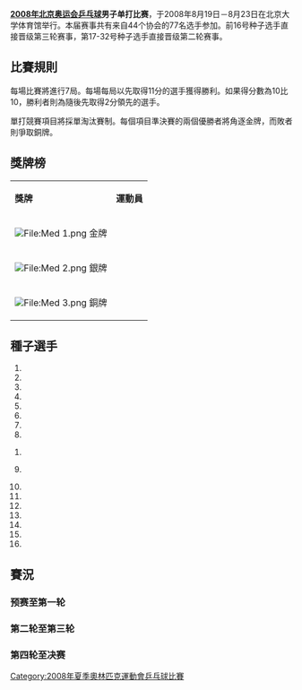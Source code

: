 {{noteTA|G1=Table Tennis}}
{{2008年夏季奥林匹克运动会乒乓球比赛}}
{{Infobox Olympic event
|event = 男子单打乒乓球赛
|games = 2008年夏季
|caption =
|venue = [[北京大学体育馆|北京大学体育馆]]
|date = 8月19日至8月23日
|competitors = 77
|nations = 44
|gold = [[马琳|马琳]]
|goldNOC = CHN
|silver = [[王皓|王皓]]
|silverNOC = CHN
|bronze = [[王励勤|王励勤]]
|bronzeNOC = CHN
|image = [[Image:Table_tennis_pictogram.svg|100px]]
|prev = [[2004年夏季奧林匹克運動會乒乓球比賽－男子單打|2004年]]
|next = [[2012年夏季奧林匹克運動會乒乓球比賽－男子單打|2012年]]
}}

'''[[2008年夏季奥林匹克运动会乒乓球比赛|2008年北京奥运会乒乓球]]男子单打比赛'''，于2008年8月19日－8月23日在北京大学体育馆举行。本届赛事共有来自44个协会的77名选手参加。前16号种子选手直接晋级第三轮赛事，第17-32号种子选手直接晋级第二轮赛事。

== 比賽規則 ==
每場比賽將進行7局。每場每局以先取得11分的選手獲得勝利。如果得分數為10比10，勝利者則為隨後先取得2分領先的選手。

單打競賽項目將採單淘汰賽制。每個項目準決賽的兩個優勝者將角逐金牌，而敗者則爭取銅牌。

== 獎牌榜 ==
{| class="wikitable"
|- bgcolor="#efefef"
| '''獎牌'''
| '''運動員'''
|-
| bgcolor="gold" | [[File:Med_1.png|File:Med 1.png]] 金牌
| {{flagIOCathlete|[[馬琳|馬琳]]|CHN|2008年夏季}}
|-
| bgcolor="silver" | [[File:Med_2.png|File:Med 2.png]] 銀牌
| {{flagIOCathlete|[[王皓|王皓]]|CHN|2008年夏季}}
|-
| bgcolor="cc9966" | [[File:Med_3.png|File:Med 3.png]] 銅牌
| {{flagIOCathlete|[[王勵勤|王勵勤]]|CHN|2008年夏季}}
|}

== 種子選手 ==
{{col-begin}}
{{col-2}}
# {{flagIOCathlete|[[王皓|王皓]]|CHN|2008年夏季}} 
# {{flagIOCathlete|[[马琳|马琳]]|CHN|2008年夏季}} 
# {{flagIOCathlete|[[王励勤|王励勤]]|CHN|2008年夏季}} 
# {{flagIOCathlete|[[弗拉基米尔·萨姆索诺夫|萨姆索诺夫]]|BLR|2008年夏季}}
# {{flagIOCathlete|[[蒂莫·波尔|波尔]]|GER|2008年夏季}} 
# {{flagIOCathlete|[[柳承敏|柳承敏]]|KOR|2008年夏季}} 
# {{flagIOCathlete|[[莊智淵|莊智淵]]|TPE|2008年夏季}} 
# {{flagIOCathlete|[[李静　(乒乓球运动员)|李静]]|HKG|2008年夏季}}
{{col-2}}
#<li value="9"> {{flagIOCathlete|[[張鈺　(乒乓球運動員)|張鈺]]|HKG|2008年夏季}} 
# {{flagIOCathlete|[[高宁|高宁]]|SIN|2008年夏季}} 
# {{flagIOCathlete|[[迪米特里·奧恰洛夫|奥恰洛夫]]|GER|2008年夏季}} 
# {{flagIOCathlete|[[吳尚垠|吳尚垠]]|KOR|2008年夏季}} 
# {{flagIOCathlete|[[施拉格|施拉格]]|AUT|2008年夏季}} 
# {{flagIOCathlete|[[卡里尼科斯·格林卡|格林卡]]|GRE|2008年夏季}} 
# {{flagIOCathlete|[[韩阳|韩阳]]|JPN|2008年夏季}} 
# {{flagIOCathlete|[[米凯尔·梅兹|梅兹]]|DEN|2008年夏季}}
{{col-end}}

== 賽況 ==
===预赛至第一轮===
{{32TeamX2RoundBracket7|
| RD1 = 预赛
| RD2 = 第一轮

| RD1-seed01 = 
| RD1-team01 ='''{{flagIOCathlete|[[阿尔弗雷多·卡内罗斯|卡内罗斯]]|ESP|2008年夏季}}'''
| RD1-score01-1 ='''11'''
| RD1-score01-2 ='''12'''
| RD1-score01-3 ='''11'''
| RD1-score01-4 =9
| RD1-score01-5 =8
| RD1-score01-6 ='''11'''
| RD1-seed02 = 
| RD1-team02 ={{flagIOCathlete|[[爱迪尔·莫萨德|莫萨德]]|EGY|2008年夏季}}
| RD1-score02-1 =9
| RD1-score02-2 =10
| RD1-score02-3 =8
| RD1-score02-4 ='''11'''
| RD1-score02-5 ='''11'''
| RD1-score02-6 =8
| RD1-seed03 = 
| RD1-team03 ='''{{flagIOCathlete|[[端建国|端建国]]|VIE|2008年夏季}}'''
| RD1-score03-1 ='''11
| RD1-score03-2 ='''11
| RD1-score03-3 ='''12
| RD1-score03-4 ='''11
| RD1-seed04 = 
| RD1-team04 ={{flagIOCathlete|[[大卫·扎尔克博格|扎尔克博格]]|AUS|2008年夏季}}
| RD1-score04-1 =8
| RD1-score04-2 =7
| RD1-score04-3 =10
| RD1-score04-4 =5
| RD1-seed07 = 
| RD1-team07 ='''{{flagIOCathlete|[[古斯塔夫·坪井|古斯塔夫·坪井]]|BRA|2008年夏季}}'''
| RD1-score07-1 ='''11'''
| RD1-score07-2 ='''11'''
| RD1-score07-3 =10
| RD1-score07-4 ='''11'''
| RD1-score07-5 =7
| RD1-score07-6 =9
| RD1-score07-7 ='''12'''
| RD1-seed08 = 
| RD1-team08 ={{flagIOCathlete|[[普拉迪班·彼得·保罗|彼得·保罗]]|CAN|2008年夏季}}
| RD1-score08-1 =7
| RD1-score08-2 =6
| RD1-score08-3 ='''12'''
| RD1-score08-4 =7
| RD1-score08-5 ='''11'''
| RD1-score08-6 ='''11'''
| RD1-score08-7 =10
| RD1-seed09 = 
| RD1-team09 ='''{{flagIOCathlete|[[艾尔－萨伊德·拉辛|拉辛]]|EGY|2008年夏季}}'''
| RD1-score09-1 ='''11'''
| RD1-score09-2 =9
| RD1-score09-3 =11
| RD1-score09-4 ='''11'''
| RD1-score09-5 ='''13'''
| RD1-score09-6 ='''17'''
| RD1-seed10 = 
| RD1-team10 ={{flagIOCathlete|[[巴勃罗·塔巴克尼科|塔巴克尼科]]|ARG|2008年夏季}}
| RD1-score10-1 =4
| RD1-score10-2 ='''11'''
| RD1-score10-3 ='''13'''
| RD1-score10-4 =4
| RD1-score10-5 =11
| RD1-score10-6 =15
| RD1-seed13 = 
| RD1-team13 ='''{{flagIOCathlete|[[郑长弓|郑长弓]]|TUR|2008年夏季}}'''
| RD1-score13-1 =10
| RD1-score13-2 ='''11'''
| RD1-score13-3 ='''11'''
| RD1-score13-4 =8
| RD1-score13-5 ='''12'''
| RD1-score13-6 ='''11'''
| RD1-seed14 = 
| RD1-team14 ={{flagIOCathlete|[[莫恩达伊·米洛多汗|米洛多汗]]|NGR|2008年夏季}}
| RD1-score14-1 ='''12'''
| RD1-score14-2 =5
| RD1-score14-3 =8
| RD1-score14-4 ='''11'''
| RD1-score14-5 =10
| RD1-score14-6 =9
| RD1-seed17 = 
| RD1-team17 ={{flagIOCathlete|[[寇磊|寇磊]]|UKR|2008年夏季}}
| RD1-score17-1 ='''11'''
| RD1-score17-2 =9
| RD1-score17-3 =8
| RD1-score17-4 =6
| RD1-score17-5 =9
| RD1-seed18 = 
| RD1-team18 ='''{{flagIOCathlete|[[蘇拉祖·薩卡|薩卡]]|CGO|2008年夏季}}'''
| RD1-score18-1 =5
| RD1-score18-2 ='''11'''
| RD1-score18-3 ='''11'''
| RD1-score18-4 ='''11'''
| RD1-score18-5 ='''11'''
| RD1-seed19 = 
| RD1-team19 ='''{{flagIOCathlete|[[威廉·亨泽尔|亨泽尔]]|AUS|2008年夏季}}'''
| RD1-score19-1 =8
| RD1-score19-2 ='''11'''
| RD1-score19-3 ='''11'''
| RD1-score19-4 ='''11'''
| RD1-score19-5 ='''11'''
| RD1-seed20 = 
| RD1-team20 ={{flagIOCathlete|[[伊迪尔·赫奥尔塔|赫奥尔塔]]|ALG|2008年夏季}}
| RD1-score20-1 ='''11'''
| RD1-score20-2 =3
| RD1-score20-3 =2
| RD1-score20-4 =5
| RD1-score20-5 =8
| RD1-seed21 = 
| RD1-team21 ='''{{flagIOCathlete|[[张鹏　(乒乓球运动员)|张鹏]]|CAN|2008年夏季}}'''
| RD1-score21-1 ='''11'''
| RD1-score21-2 ='''11'''
| RD1-score21-3 ='''12'''
| RD1-score21-4 ='''11'''
| RD1-score21-5 = 
| RD1-seed22 = 
| RD1-team22 ={{flagIOCathlete|[[德克斯特·圣路易斯|圣路易斯]]|TRI|2008年夏季}}
| RD1-score22-1 =6
| RD1-score22-2 =7
| RD1-score22-3 =10
| RD1-score22-4 =4
| RD1-score22-5 = 
| RD1-seed23 = 
| RD1-team23 ='''{{flagIOCathlete|[[张成万|张成万]]|PRK|2008年夏季}}'''
| RD1-score23-1 ='''11'''
| RD1-score23-2 ='''11'''
| RD1-score23-3 ='''11'''
| RD1-score23-4 ='''11'''
| RD1-seed24 =WC
| RD1-team24 ={{flagIOCathlete|[[马塞洛·阿奎尔|阿奎尔]]|PAR|2008年夏季}}
| RD1-score24-1 =7
| RD1-score24-2 =3
| RD1-score24-3 =8
| RD1-score24-4 =3
| RD1-seed25 = 
| RD1-team25 ='''{{flagIOCathlete|[[金赫峰|金赫峰]]|PRK|2008年夏季}}'''
| RD1-score25-1 ='''11'''
| RD1-score25-2 =9
| RD1-score25-3 =6
| RD1-score25-4 ='''11'''
| RD1-score25-5 ='''11'''
| RD1-score25-6 ='''11'''
| RD1-seed26 = 
| RD1-team26 ={{flagIOCathlete|[[易卜拉欣·阿尔·哈森|阿尔·哈森]]|KUW|2008年夏季}}
| RD1-score26-1 =7
| RD1-score26-2 ='''11'''
| RD1-score26-3 ='''11'''
| RD1-score26-4 =5
| RD1-score26-5 =9
| RD1-score26-6 =9
| RD1-seed27 = 
| RD1-team27 ='''{{flagIOCathlete|[[塞贡·托里奥拉|托里奥拉]]|NGR|2008年夏季}}'''
| RD1-score27-1 =8
| RD1-score27-2 ='''11'''
| RD1-score27-3 =2
| RD1-score27-4 ='''11'''
| RD1-score27-5 =9
| RD1-score27-6 ='''11'''
| RD1-score27-7 ='''11'''
| RD1-seed28 = 
| RD1-team28 ={{flagIOCathlete|[[张大卫　(乒乓球运动员)|张大卫]]|USA|2008年夏季}}
| RD1-score28-1 ='''11'''
| RD1-score28-2 =8
| RD1-score28-3 ='''11'''
| RD1-score28-4 =6
| RD1-score28-5 ='''11'''
| RD1-score28-6 =7
| RD1-score28-7 =8
| RD1-seed29 = 
| RD1-team29 ='''{{flagIOCathlete|[[阿里·萨利赫·艾赫迈德|阿里·萨利赫·艾赫迈德]]|EGY|2008年夏季}}'''
| RD1-score29-1 ='''11'''
| RD1-score29-2 ='''11'''
| RD1-score29-3 =10
| RD1-score29-4 ='''11'''
| RD1-score29-5 ='''11'''
| RD1-seed30 = 
| RD1-team30 ={{flagIOCathlete|[[凯尔·戴维斯|戴维斯]]|AUS|2008年夏季}}
| RD1-score30-1 =7
| RD1-score30-2 =6
| RD1-score30-3 ='''12'''
| RD1-score30-4 =7
| RD1-score30-5 =8
| RD1-seed31 = 
| RD1-team31 ='''{{flagIOCathlete|[[米哈伊·博博奇卡|博博奇卡]]|ITA|2008年夏季}}'''
| RD1-score31-1 ='''11'''
| RD1-score31-2 =10
| RD1-score31-3 ='''11'''
| RD1-score31-4 =9
| RD1-score31-5 ='''11'''
| RD1-score31-6 ='''12'''
| RD1-seed32 = 
| RD1-team32 ={{flagIOCathlete|[[阿弗辛·努鲁兹|阿弗辛·努鲁兹]]|IRI|2008年夏季}}
| RD1-score32-1 =7
| RD1-score32-2 ='''12'''
| RD1-score32-3 =6
| RD1-score32-4 ='''11'''
| RD1-score32-5 =4
| RD1-score32-6 =10

| RD2-seed01 = 
| RD2-team01 ='''{{flagIOCathlete|[[沙拉斯·阿昌塔·卡玛尔|阿昌塔]]|IND|2008年夏季}}'''
| RD2-score01-1 =6
| RD2-score01-2 ='''12'''
| RD2-score01-3 ='''11'''
| RD2-score01-4 =9
| RD2-score01-5 ='''11'''
| RD2-score01-6 ='''11'''
| RD2-seed02 = 
| RD2-team02 ={{flagIOCathlete|[[阿尔弗雷多·卡内罗斯|卡内罗斯]]|ESP|2008年夏季}}
| RD2-score02-1 ='''11'''
| RD2-score02-2 =10
| RD2-score02-3 =8
| RD2-score02-4 ='''11'''
| RD2-score02-5 =6
| RD2-score02-6 =7
| RD2-seed03 = 
| RD2-team03 ={{flagIOCathlete|[[克里斯托夫·勒古|勒古]]|FRA|2008年夏季}}
| RD2-score03-1 ='''12'''
| RD2-score03-2 =7
| RD2-score03-3 =6
| RD2-score03-4 ='''11'''
| RD2-score03-5 =9
| RD2-score03-6 =12
| RD2-seed04 = 
| RD2-team04 ='''{{flagIOCathlete|[[端建国|端建国]]|VIE|2008年夏季}}'''
| RD2-score04-1 =10
| RD2-score04-2 ='''11'''
| RD2-score04-3 ='''11'''
| RD2-score04-4 =6
| RD2-score04-5 ='''11'''
| RD2-score04-6 ='''14'''
| RD2-seed05 = 
| RD2-team05 ='''{{flagIOCathlete|[[林聚|林聚]]|DOM|2008年夏季}}'''
| RD2-score05-1 =2
| RD2-score05-2 ='''13'''
| RD2-score05-3 ='''11'''
| RD2-score05-4 ='''11'''
| RD2-score05-5 ='''12'''
| RD2-seed06 = 
| RD2-team06 ={{flagIOCathlete|[[蒂亚哥·阿波罗尼亚|阿波罗尼亚]]|POR|2008年夏季}}
| RD2-score06-1 ='''11'''
| RD2-score06-2 =11
| RD2-score06-3 =4
| RD2-score06-4 =5
| RD2-score06-5 =10
| RD2-seed07 = 
| RD2-team07 ='''{{flagIOCathlete|[[吉奥尼斯·帕纳吉奥蒂斯|吉奥尼斯]]|GRE|2008年夏季}}'''
| RD2-score07-1 ='''11'''
| RD2-score07-2 ='''11'''
| RD2-score07-3 ='''11'''
| RD2-score07-4 ='''11'''
| RD2-score07-5 = 
| RD2-seed08 = 
| RD2-team08 ={{flagIOCathlete|[[古斯塔夫·坪井|古斯塔夫·坪井]]|BRA|2008年夏季}}
| RD2-score08-1 =7
| RD2-score08-2 =3
| RD2-score08-3 =5
| RD2-score08-4 =5
| RD2-score08-5 = 
| RD2-seed09 = 
| RD2-team09 ='''{{flagIOCathlete|[[马科斯·弗雷塔斯|弗雷塔斯]]|POR|2008年夏季}}'''
| RD2-score09-1 =10
| RD2-score09-2 ='''11'''
| RD2-score09-3 ='''11'''
| RD2-score09-4 ='''11'''
| RD2-score09-5 ='''11'''
| RD2-seed10 = 
| RD2-team10 ={{flagIOCathlete|[[艾尔－赛义德·拉辛|拉辛]]|EGY|2008年夏季}}
| RD2-score10-1 ='''12'''
| RD2-score10-2 =4
| RD2-score10-3 =8
| RD2-score10-4 =8
| RD2-score10-5 =6
| RD2-seed11 = 
| RD2-team11 ='''{{flagIOCathlete|[[罗伯特·加尔多斯|加尔多斯]]|AUT|2008年夏季}}'''
| RD2-score11-1 =6
| RD2-score11-2 =8
| RD2-score11-3 =9
| RD2-score11-4 ='''11'''
| RD2-score11-5 ='''11'''
| RD2-score11-6 ='''11'''
| RD2-score11-7 ='''11'''
| RD2-seed12 = 
| RD2-team12 ={{flagIOCathlete|[[李哲国|李哲国]]|PRK|2008年夏季}}
| RD2-score12-1 ='''11'''
| RD2-score12-2 ='''11'''
| RD2-score12-3 ='''11'''
| RD2-score12-4 =9
| RD2-score12-5 =1
| RD2-score12-6 =5
| RD2-score12-7 =9
| RD2-seed13 = 
| RD2-team13 ='''{{flagIOCathlete|[[亚历山大·卡拉卡舍维奇|卡拉卡舍维奇]]|SRB|2008年夏季}}'''
| RD2-score13-1 ='''11'''
| RD2-score13-2 ='''13'''
| RD2-score13-3 ='''11'''
| RD2-score13-4 =9
| RD2-score13-5 ='''11'''
| RD2-seed14 = 
| RD2-team14 ={{flagIOCathlete|[[郑长弓|郑长弓]]|TUR|2008年夏季}}
| RD2-score14-1 =8
| RD2-score14-2 =11
| RD2-score14-3 =7
| RD2-score14-4 ='''11'''
| RD2-score14-5 =1
| RD2-seed15 = 
| RD2-team15 ={{flagIOCathlete|[[帕特里克·希拉|希拉]]|FRA|2008年夏季}}
| RD2-score15-1 ='''11'''
| RD2-score15-2 ='''12'''
| RD2-score15-3 ='''11'''
| RD2-score15-4 =7
| RD2-score15-5 =1
| RD2-score15-6 =8
| RD2-score15-7 =9
| RD2-seed16 = 
| RD2-team16 ='''{{flagIOCathlete|[[加诺斯·加卡巴|加卡巴]]|HUN|2008年夏季}}'''
| RD2-score16-1 =7
| RD2-score16-2 =10
| RD2-score16-3 =9
| RD2-score16-4 ='''11'''
| RD2-score16-5 ='''11'''
| RD2-score16-6 ='''11'''
| RD2-score16-7 ='''11'''
| RD2-seed17 = 
| RD2-team17 ='''{{flagIOCathlete|[[卢奇扬·布拉什奇克|布拉什奇克]]|POL|2008年夏季}}'''
| RD2-score17-1 ='''11'''
| RD2-score17-2 ='''11'''
| RD2-score17-3 ='''13'''
| RD2-score17-4 ='''11'''
| RD2-seed18 = 
| RD2-team18 ={{flagIOCathlete|[[蘇拉祖·薩卡|薩卡]]|CGO|2008年夏季}}
| RD2-score18-1 =9
| RD2-score18-2 =3
| RD2-score18-3 =11
| RD2-score18-4 =2
| RD2-seed19 = 
| RD2-team19 ={{flagIOCathlete|[[延斯·伦德奎斯特|伦德奎斯特]]|SWE|2008年夏季}}
| RD2-score19-1 =13
| RD2-score19-2 =9
| RD2-score19-3 ='''11'''
| RD2-score19-4 ='''11'''
| RD2-score19-5 =10
| RD2-score19-6 =3
| RD2-seed20 = 
| RD2-team20 ='''{{flagIOCathlete|[[威廉·亨泽尔|亨泽尔]]|AUS|2008年夏季}}'''
| RD2-score20-1 ='''15'''
| RD2-score20-2 ='''11'''
| RD2-score20-3 =8
| RD2-score20-4 =5
| RD2-score20-5 ='''12'''
| RD2-score20-6 ='''11'''
| RD2-seed21 = 
| RD2-team21 ='''{{flagIOCathlete|[[岸川圣也|岸川圣也]]|JPN|2008年夏季}}'''
| RD2-score21-1 ='''11'''
| RD2-score21-2 =9
| RD2-score21-3 ='''11'''
| RD2-score21-4 =8
| RD2-score21-5 ='''11'''
| RD2-score21-6 ='''11'''
| RD2-seed22 = 
| RD2-team22 ={{flagIOCathlete|[[张鹏　(乒乓球运动员)|张鹏]]|CAN|2008年夏季}}
| RD2-score22-1 =9
| RD2-score22-2 ='''11'''
| RD2-score22-3 =6
| RD2-score22-4 ='''11'''
| RD2-score22-5 =5
| RD2-score22-6 =9
| RD2-seed23 = 
| RD2-team23 ={{flagIOCathlete|[[刘松|刘松]]|ARG|2008年夏季}}
| RD2-score23-1 =9
| RD2-score23-2 ='''11'''
| RD2-score23-3 ='''11'''
| RD2-score23-4 =4
| RD2-score23-5 =9
| RD2-score23-6 =11
| RD2-seed24 = 
| RD2-team24 ='''{{flagIOCathlete|[[张成万|张成万]]|PRK|2008年夏季}}'''
| RD2-score24-1 ='''11'''
| RD2-score24-2 =9
| RD2-score24-3 =5
| RD2-score24-4 ='''11'''
| RD2-score24-5 ='''11'''
| RD2-score24-6 ='''13'''
| RD2-seed25 = 
| RD2-team25 ={{flagIOCathlete|[[蒂亚哥·蒙泰罗|蒂亚哥·蒙泰罗]]|BRA|2008年夏季}}
| RD2-score25-1 =6
| RD2-score25-2 =9
| RD2-score25-3 =6
| RD2-score25-4 ='''11'''
| RD2-score25-5 =5
| RD2-seed26 = 
| RD2-team26 ='''{{flagIOCathlete|[[金赫峰|金赫峰]]|PRK|2008年夏季}}'''
| RD2-score26-1 ='''11'''
| RD2-score26-2 ='''11'''
| RD2-score26-3 ='''11'''
| RD2-score26-4 =7
| RD2-score26-5 ='''11'''
| RD2-seed27 = 
| RD2-team27 ={{flagIOCathlete|[[若奥·蒙泰罗|蒙代罗]]|POR|2008年夏季}}
| RD2-score27-1 ='''11'''
| RD2-score27-2 =7
| RD2-score27-3 =7
| RD2-score27-4 ='''11'''
| RD2-score27-5 =9
| RD2-score27-6 ='''11'''
| RD2-score27-7 =7
| RD2-seed28 = 
| RD2-team28 ='''{{flagIOCathlete|[[塞贡·托里奥拉|托里奥拉]]|NGR|2008年夏季}}'''
| RD2-score28-1 =5
| RD2-score28-2 ='''11'''
| RD2-score28-3 ='''11'''
| RD2-score28-4 =5
| RD2-score28-5 ='''11'''
| RD2-score28-6 =9
| RD2-score28-7 ='''11'''
| RD2-seed29 = 
| RD2-team29 ='''{{flagIOCathlete|[[达米安·埃洛瓦|埃洛瓦]]|FRA|2008年夏季}}'''
| RD2-score29-1 =7
| RD2-score29-2 =14
| RD2-score29-3 ='''11'''
| RD2-score29-4 =8
| RD2-score29-5 ='''11'''
| RD2-score29-6 ='''11'''
| RD2-score29-7 ='''11'''
| RD2-seed30 = 
| RD2-team30 ={{flagIOCathlete|[[阿里·萨利赫·艾赫迈德|阿里·萨利赫·艾赫迈德]]|EGY|2008年夏季}}
| RD2-score30-1 ='''11'''
| RD2-score30-2 ='''16'''
| RD2-score30-3 =8
| RD2-score30-4 ='''11'''
| RD2-score30-5 =7
| RD2-score30-6 =8
| RD2-score30-7 =6
| RD2-seed31 = 
| RD2-team31 ={{flagIOCathlete|[[费多尔·库兹明|库兹明]]|RUS|2008年夏季}}
| RD2-score31-1 =7
| RD2-score31-2 ='''11'''
| RD2-score31-3 =5
| RD2-score31-4 =7
| RD2-score31-5 =10
| RD2-seed32 = 
| RD2-team32 ='''{{flagIOCathlete|[[米哈伊·博博奇卡|博博奇卡]]|ITA|2008年夏季}}'''
| RD2-score32-1 ='''11'''
| RD2-score32-2 =3
| RD2-score32-3 ='''11'''
| RD2-score32-4 ='''11'''
| RD2-score32-5 ='''12'''
}}

=== 第二轮至第三轮 ===
{{32TeamX2RoundBracket7|
| RD1 = 第二轮
| RD2 = 第三轮
| RD1-seed01 = 
| RD1-team01 ='''{{flagIOCathlete|[[陈卫星|陈卫星]]|AUT|2008年夏季}}'''
| RD1-score01-1 ='''11'''
| RD1-score01-2 ='''14'''
| RD1-score01-3 ='''11'''
| RD1-score01-4 =8
| RD1-score01-5 ='''12'''
| RD1-seed02 = 
| RD1-team02 ={{flagIOCathlete|[[沙拉斯·阿昌塔·卡玛尔|阿昌塔]]|IND|2008年夏季}}
| RD1-score02-1 =5
| RD1-score02-2 =12
| RD1-score02-3 =2
| RD1-score02-4 ='''11'''
| RD1-score02-5 =10
| RD1-seed03 = 
| RD1-team03 ='''{{flagIOCathlete|[[阿里克谢·斯米尔诺夫|斯米尔诺夫]]|RUS|2008年夏季}}'''
| RD1-score03-1 ='''11'''
| RD1-score03-2 =5
| RD1-score03-3 ='''11'''
| RD1-score03-4 ='''14'''
| RD1-score03-5 ='''11'''
| RD1-seed04 = 
| RD1-team04 ={{flagIOCathlete|[[端建国|端建国]]|VIE|2008年夏季}}
| RD1-score04-1 =3
| RD1-score04-2 ='''11'''
| RD1-score04-3 =4
| RD1-score04-4 =12
| RD1-score04-5 =8
| RD1-seed05 = 
| RD1-team05 ='''{{flagIOCathlete|[[阿德里安·克里桑|克里桑]]|ROU|2008年夏季}}'''
| RD1-score05-1 ='''11'''
| RD1-score05-2 ='''11'''
| RD1-score05-3 ='''11'''
| RD1-score05-4 =9
| RD1-score05-5 ='''11'''
| RD1-seed06 = 
| RD1-team06 ={{flagIOCathlete|[[林聚|林聚]]|DOM|2008年夏季}}
| RD1-score06-1 =4
| RD1-score06-2 =2
| RD1-score06-3 =7
| RD1-score06-4 ='''11'''
| RD1-score06-5 =6
| RD1-seed07 = 
| RD1-team07 ='''{{flagIOCathlete|[[高礼泽|高礼泽]]|HKG|2008年夏季}}'''
| RD1-score07-1 ='''11'''
| RD1-score07-2 =7
| RD1-score07-3 ='''11'''
| RD1-score07-4 =10
| RD1-score07-5 ='''11'''
| RD1-score07-6 =4
| RD1-score07-7 ='''11'''
| RD1-seed08 = 
| RD1-team08 ={{flagIOCathlete|[[吉奥尼斯·帕纳吉奥蒂斯|吉奥尼斯]]|GRE|2008年夏季}}
| RD1-score08-1 =5
| RD1-score08-2 ='''11'''
| RD1-score08-3 =4
| RD1-score08-4 ='''12'''
| RD1-score08-5 =8
| RD1-score08-6 ='''11'''
| RD1-score08-7 =4
| RD1-seed09 = 
| RD1-team09 ={{flagIOCathlete|[[杨子　(乒乓球运动员)|杨子]]|SIN|2008年夏季}}
| RD1-score09-1 ='''11'''
| RD1-score09-2 =6
| RD1-score09-3 =2
| RD1-score09-4 ='''11'''
| RD1-score09-5 ='''11'''
| RD1-score09-6 ='''11'''
| RD1-seed10 = 
| RD1-team10 ={{flagIOCathlete|[[马科斯·弗雷塔斯|弗雷塔斯]]|POR|2008年夏季}}
| RD1-score10-1 =4
| RD1-score10-2 ='''11'''
| RD1-score10-3 ='''11'''
| RD1-score10-4 =3
| RD1-score10-5 =9
| RD1-score10-6 =6
| RD1-seed11 = 
| RD1-team11 ='''{{flagIOCathlete|[[佐兰·普里莫拉茨|普里莫拉茨]]|CRO|2008年夏季}}'''
| RD1-score11-1 ='''12'''
| RD1-score11-2 ='''11'''
| RD1-score11-3 =6
| RD1-score11-4 ='''11'''
| RD1-score11-5 =5
| RD1-score11-6 ='''11'''
| RD1-seed12 = 
| RD1-team12 ={{flagIOCathlete|[[罗伯特·加尔多斯|加尔多斯]]|AUT|2008年夏季}}
| RD1-score12-1 =10
| RD1-score12-2 =8
| RD1-score12-3 ='''11'''
| RD1-score12-4 =5
| RD1-score12-5 ='''11'''
| RD1-score12-6 =9
| RD1-seed13 = 
| RD1-team13 ='''{{flagIOCathlete|[[约尔根·佩尔森|佩尔森]]|SWE|2008年夏季}}'''
| RD1-score13-1 ='''11'''
| RD1-score13-2 =8
| RD1-score13-3 ='''12'''
| RD1-score13-4 =8
| RD1-score13-5 ='''11'''
| RD1-score13-6 ='''11'''
| RD1-seed14 = 
| RD1-team14 ={{flagIOCathlete|[[亚历山大·卡拉卡舍维奇|卡拉卡舍维奇]]|SRB|2008年夏季}}
| RD1-score14-1 =8
| RD1-score14-2 ='''11'''
| RD1-score14-3 =10
| RD1-score14-4 ='''11'''
| RD1-score14-5 =8
| RD1-score14-6 =7
| RD1-seed15 = 
| RD1-team15 ='''{{flagIOCathlete|[[克里斯蒂安·苏斯|苏斯]]|GER|2008年夏季}}'''
| RD1-score15-1 ='''11'''
| RD1-score15-2 =4
| RD1-score15-3 ='''11'''
| RD1-score15-4 ='''11'''
| RD1-score15-5 ='''11'''
| RD1-seed16 = 
| RD1-team16 ={{flagIOCathlete|[[加诺斯·加卡巴|加卡巴]]|HUN|2008年夏季}}
| RD1-score16-1 =7
| RD1-score16-2 ='''11'''
| RD1-score16-3 =8
| RD1-score16-4 =8
| RD1-score16-5 =8
| RD1-seed17 = 
| RD1-team17 ={{flagIOCathlete|[[皮特·科贝尔|科贝尔]]|CZE|2008年夏季}}
| RD1-score17-1 =9
| RD1-score17-2 =9
| RD1-score17-3 ='''11'''
| RD1-score17-4 =4
| RD1-score17-5 ='''12'''
| RD1-score17-6 =8
| RD1-seed18 = 
| RD1-team18 ='''{{flagIOCathlete|[[卢奇扬·布拉什奇克|布拉什奇克]]|POL|2008年夏季}}'''
| RD1-score18-1 ='''11'''
| RD1-score18-2 ='''11'''
| RD1-score18-3 =7
| RD1-score18-4 ='''11'''
| RD1-score18-5 =10
| RD1-score18-6 ='''11'''
| RD1-seed19 = 
| RD1-team19 ='''{{flagIOCathlete|[[尹在荣|尹在荣]]|KOR|2008年夏季}}'''
| RD1-score19-1 =4
| RD1-score19-2 =7
| RD1-score19-3 ='''11'''
| RD1-score19-4 =10
| RD1-score19-5 ='''11'''
| RD1-score19-6 ='''11'''
| RD1-score19-7 ='''11'''
| RD1-seed20 = 
| RD1-team20 ={{flagIOCathlete|[[威廉·亨泽尔|亨泽尔]]|AUS|2008年夏季}}
| RD1-score20-1 ='''11'''
| RD1-score20-2 ='''11'''
| RD1-score20-3 =9
| RD1-score20-4 ='''12'''
| RD1-score20-5 =5
| RD1-score20-6 =7
| RD1-score20-7 =4
| RD1-seed21 = 
| RD1-team21 ='''{{flagIOCathlete|[[谭瑞午|谭瑞午]]|CRO|2008年夏季}}'''
| RD1-score21-1 =7
| RD1-score21-2 ='''11'''
| RD1-score21-3 ='''11'''
| RD1-score21-4 ='''11'''
| RD1-score21-5 ='''11'''
| RD1-seed22 = 
| RD1-team22 ={{flagIOCathlete|[[岸川圣也|岸川圣也]]|JPN|2008年夏季}}
| RD1-score22-1 ='''11'''
| RD1-score22-2 =9
| RD1-score22-3 =4
| RD1-score22-4 =4
| RD1-score22-5 =3
| RD1-seed23 = 
| RD1-team23 ={{flagIOCathlete|[[何志文　(乒乓球运动员)|何志文]]|ESP|2008年夏季}}
| RD1-score23-1 =9
| RD1-score23-2 ='''11'''
| RD1-score23-3 ='''11'''
| RD1-score23-4 =7
| RD1-score23-5 =10
| RD1-score23-6 =8
| RD1-seed24 = 
| RD1-team24 ='''{{flagIOCathlete|[[张成万|张成万]]|PRK|2008年夏季}}'''
| RD1-score24-1 ='''11'''
| RD1-score24-2 =8
| RD1-score24-3 =9
| RD1-score24-4 ='''11'''
| RD1-score24-5 ='''12'''
| RD1-score24-6 ='''11'''
| RD1-seed25 = 
| RD1-team25 ={{flagIOCathlete|[[蒋澎龙|蒋澎龙]]|TPE|2008年夏季}}
| RD1-score25-1 =7
| RD1-score25-2 ='''11'''
| RD1-score25-3 =8
| RD1-score25-4 ='''11'''
| RD1-score25-5 =4
| RD1-score25-6 =10
| RD1-seed26 = 
| RD1-team26 ='''{{flagIOCathlete|[[金赫峰|金赫峰]]|PRK|2008年夏季}}'''
| RD1-score26-1 ='''11'''
| RD1-score26-2 =8
| RD1-score26-3 ='''11'''
| RD1-score26-4 =7
| RD1-score26-5 ='''11'''
| RD1-score26-6 ='''12'''
| RD1-seed27 = 
| RD1-team27 ={{flagIOCathlete|[[让-米歇尔·塞弗|塞弗]]|BEL|2008年夏季}}
| RD1-score27-1 =8
| RD1-score27-2 =7
| RD1-score27-3 ='''11'''
| RD1-score27-4 ='''11'''
| RD1-score27-5 =3
| RD1-score27-6 =10
| RD1-seed28 = 
| RD1-team28 ='''{{flagIOCathlete|[[塞贡·托里奥拉|托里奥拉]]|NGR|2008年夏季}}'''
| RD1-score28-1 ='''11'''
| RD1-score28-2 ='''11'''
| RD1-score28-3 =8
| RD1-score28-4 =9
| RD1-score28-5 ='''11'''
| RD1-score28-6 ='''12'''
| RD1-seed29 = 
| RD1-team29 ='''{{flagIOCathlete|[[水谷隼|水谷隼]]|JPN|2008年夏季}}'''
| RD1-score29-1 ='''11'''
| RD1-score29-2 =7
| RD1-score29-3 ='''15'''
| RD1-score29-4 =7
| RD1-score29-5 =8
| RD1-score29-6 ='''11'''
| RD1-score29-7 ='''11'''
| RD1-seed30 = 
| RD1-team30 ={{flagIOCathlete|[[达米安·埃洛瓦|埃洛瓦]]|FRA|2008年夏季}}
| RD1-score30-1 =9
| RD1-score30-2 ='''11'''
| RD1-score30-3 =13
| RD1-score30-4 ='''11'''
| RD1-score30-5 ='''11'''
| RD1-score30-6 =8
| RD1-score30-7 =1
| RD1-seed31 = 
| RD1-team31 ='''{{flagIOCathlete|[[博扬·托奇克|托奇克]]|SLO|2008年夏季}}'''
| RD1-score31-1 ='''14'''
| RD1-score31-2 =6
| RD1-score31-3 =5
| RD1-score31-4 ='''11'''
| RD1-score31-5 ='''11'''
| RD1-score31-6 =8
| RD1-score31-7 ='''11'''
| RD1-seed32 = 
| RD1-team32 ={{flagIOCathlete|[[米哈伊·博博奇卡|博博奇卡]]|ITA|2008年夏季}}
| RD1-score32-1 =12
| RD1-score32-2 ='''11'''
| RD1-score32-3 ='''11'''
| RD1-score32-4 =8
| RD1-score32-5 =9
| RD1-score32-6 ='''11'''
| RD1-score32-7 =6

| RD2-seed01 =1
| RD2-team01 ='''{{flagIOCathlete|[[王皓|王皓]]|CHN|2008年夏季}}'''
| RD2-score01-1 ='''11'''
| RD2-score01-2 ='''11'''
| RD2-score01-3 ='''11'''
| RD2-score01-4 ='''11'''
| RD2-seed02 = 
| RD2-team02 ={{flagIOCathlete|[[陈卫星|陈卫星]]|AUT|2008年夏季}}
| RD2-score02-1 =7
| RD2-score02-2 =7
| RD2-score02-3 =5
| RD2-score02-4 =5
| RD2-seed03 =15
| RD2-team03 ='''{{flagIOCathlete|[[韩阳|韩阳]]|JPN|2008年夏季}}'''
| RD2-score03-1 =9
| RD2-score03-2 ='''11'''
| RD2-score03-3 ='''11'''
| RD2-score03-4 ='''14'''
| RD2-score03-5 ='''17'''
| RD2-seed04 = 
| RD2-team04 ={{flagIOCathlete|[[阿里克谢·斯米尔诺夫|斯米尔诺夫]]|RUS|2008年夏季}}
| RD2-score04-1 ='''11'''
| RD2-score04-2 =8
| RD2-score04-3 =9
| RD2-score04-4 =12
| RD2-score04-5 =15
| RD2-seed05 =11
| RD2-team05 ='''{{flagIOCathlete|[[迪米特里·奥恰洛夫|奥恰洛夫]]|GER|2008年夏季}}'''
| RD2-score05-1 =8
| RD2-score05-2 =7
| RD2-score05-3 ='''11'''
| RD2-score05-4 ='''11'''
| RD2-score05-5 ='''11'''
| RD2-score05-6 =10
| RD2-score05-7 ='''11'''
| RD2-seed06 = 
| RD2-team06 ={{flagIOCathlete|[[阿德里安·克里桑|克里桑]]|ROU|2008年夏季}}
| RD2-score06-1 ='''11'''
| RD2-score06-2 ='''11'''
| RD2-score06-3 =7
| RD2-score06-4 =9
| RD2-score06-5 =6
| RD2-score06-6 ='''12'''
| RD2-score06-7 =8
| RD2-seed07 =6
| RD2-team07 ={{flagIOCathlete|[[柳承敏|柳承敏]]|KOR|2008年夏季}}
| RD2-score07-1 =7
| RD2-score07-2 =8
| RD2-score07-3 =6
| RD2-score07-4 ='''11'''
| RD2-score07-5 ='''11'''
| RD2-score07-6 =10
| RD2-seed08 = 
| RD2-team08 ='''{{flagIOCathlete|[[高礼泽|高礼泽]]|HKG|2008年夏季}}'''
| RD2-score08-1 ='''11'''
| RD2-score08-2 ='''11'''
| RD2-score08-3 ='''11'''
| RD2-score08-4 =4
| RD2-score08-5 =5
| RD2-score08-6 ='''12'''
| RD2-seed09 =7
| RD2-team09 ={{flagIOCathlete|[[庄智渊|庄智渊]]|TPE|2008年夏季}}
| RD2-score09-1 =12
| RD2-score09-2 ='''11'''
| RD2-score09-3 =8
| RD2-score09-4 ='''11'''
| RD2-score09-5 ='''11'''
| RD2-score09-6 =7
| RD2-score09-7 =10
| RD2-seed10 = 
| RD2-team10 ='''{{flagIOCathlete|[[杨子　(乒乓球运动员)|杨子]]|SIN|2008年夏季}}'''
| RD2-score10-1 ='''14'''
| RD2-score10-2 =7
| RD2-score10-3 ='''11'''
| RD2-score10-4 =7
| RD2-score10-5 =5
| RD2-score10-6 ='''11'''
| RD2-score10-7 ='''12'''
| RD2-seed11 =16
| RD2-team11 ={{flagIOCathlete|[[米凯尔·梅兹|梅兹]]|DEN|2008年夏季}}
| RD2-score11-1 =8
| RD2-score11-2 ='''11'''
| RD2-score11-3 =10
| RD2-score11-4 ='''12'''
| RD2-score11-5 =7
| RD2-score11-6 =11
| RD2-seed12 = 
| RD2-team12 ='''{{flagIOCathlete|[[佐兰·普里莫拉茨|普里莫拉茨]]|CRO|2008年夏季}}'''
| RD2-score12-1 ='''11'''
| RD2-score12-2 =9
| RD2-score12-3 ='''12'''
| RD2-score12-4 =10
| RD2-score12-5 ='''11'''
| RD2-score12-6 ='''13'''
| RD2-seed13 =9
| RD2-team13 ={{flagIOCathlete|[[张钰　(乒乓球运动员)|张钰]]|HKG|2008年夏季}}
| RD2-score13-1 =9
| RD2-score13-2 =7
| RD2-score13-3 =4
| RD2-score13-4 ='''11'''
| RD2-score13-5 =2
| RD2-seed14 = 
| RD2-team14 ='''{{flagIOCathlete|[[约尔根·佩尔森|佩尔森]]|SWE|2008年夏季}}'''
| RD2-score14-1 ='''11'''
| RD2-score14-2 ='''11'''
| RD2-score14-3 ='''11'''
| RD2-score14-4 =9
| RD2-score14-5 ='''11'''
| RD2-seed15 =4
| RD2-team15 ='''{{flagIOCathlete|[[弗拉基米尔·萨姆索诺夫|萨姆索诺夫]]|BLR|2008年夏季}}'''
| RD2-score15-1 ='''15'''
| RD2-score15-2 ='''11'''
| RD2-score15-3 ='''11'''
| RD2-score15-4 ='''11'''
| RD2-seed16 = 
| RD2-team16 ={{flagIOCathlete|[[克里斯蒂安·苏斯|苏斯]]|GER|2008年夏季}}
| RD2-score16-1 =13
| RD2-score16-2 =6
| RD2-score16-3 =9
| RD2-score16-4 =4
| RD2-seed17 =3
| RD2-team17 ='''{{flagIOCathlete|[[王励勤|王励勤]]|CHN|2008年夏季}}'''
| RD2-score17-1 ='''11'''
| RD2-score17-2 ='''11'''
| RD2-score17-3 ='''11'''
| RD2-score17-4 ='''11'''
| RD2-score17-5 = 
| RD2-seed18 = 
| RD2-team18 ={{flagIOCathlete|[[卢奇扬·布拉什奇克|布拉什奇克]]|POL|2008年夏季}}
| RD2-score18-1 =2
| RD2-score18-2 =6
| RD2-score18-3 =7
| RD2-score18-4 =8
| RD2-score18-5 = 
| RD2-seed19 =13
| RD2-team19 ='''{{flagIOCathlete|[[施拉格|施拉格]]|AUT|2008年夏季}}'''
| RD2-score19-1 =10
| RD2-score19-2 ='''11'''
| RD2-score19-3 =6
| RD2-score19-4 ='''11'''
| RD2-score19-5 =9
| RD2-score19-6 ='''11'''
| RD2-score19-7 ='''11'''
| RD2-seed20 = 
| RD2-team20 ={{flagIOCathlete|[[尹在荣|尹在荣]]|KOR|2008年夏季}}
| RD2-score20-1 ='''11'''
| RD2-score20-2 =8
| RD2-score20-3 ='''11'''
| RD2-score20-4 =4
| RD2-score20-5 ='''11'''
| RD2-score20-6 =6
| RD2-score20-7 =8
| RD2-seed21 =10
| RD2-team21 ={{flagIOCathlete|[[高宁|高宁]]|SIN|2008年夏季}}
| RD2-score21-1 =6
| RD2-score21-2 =12
| RD2-score21-3 =4
| RD2-score21-4 =7
| RD2-seed22 = 
| RD2-team22 ='''{{flagIOCathlete|[[谭瑞午|谭瑞午]]|CRO|2008年夏季}}'''
| RD2-score22-1 ='''11'''
| RD2-score22-2 ='''14'''
| RD2-score22-3 ='''11'''
| RD2-score22-4 ='''11'''
| RD2-seed23 =8
| RD2-team23 ='''{{flagIOCathlete|[[李静　(乒乓球运动员)|李静]]|HKG|2008年夏季}}'''
| RD2-score23-1 ='''11'''
| RD2-score23-2 ='''11'''
| RD2-score23-3 ='''11'''
| RD2-score23-4 =9
| RD2-score23-5 ='''11'''
| RD2-seed24 = 
| RD2-team24 ={{flagIOCathlete|[[张成万|张成万]]|PRK|2008年夏季}}
| RD2-score24-1 =4
| RD2-score24-2 =9
| RD2-score24-3 =8
| RD2-score24-4 ='''11'''
| RD2-score24-5 =8
| RD2-seed25 =5
| RD2-team25 ='''{{flagIOCathlete|[[蒂莫·波尔|波尔]]|GER|2008年夏季}}'''
| RD2-score25-1 ='''13'''
| RD2-score25-2 ='''11'''
| RD2-score25-3 ='''11'''
| RD2-score25-4 =10
| RD2-score25-5 ='''11'''
| RD2-seed26 = 
| RD2-team26 ={{flagIOCathlete|[[金赫峰|金赫峰]]|PRK|2008年夏季}}
| RD2-score26-1 =11
| RD2-score26-2 =3
| RD2-score26-3 =4
| RD2-score26-4 ='''12'''
| RD2-score26-5 =8
| RD2-seed27 =12
| RD2-team27 ='''{{flagIOCathlete|[[吴尚垠|吴尚垠]]|KOR|2008年夏季}}'''
| RD2-score27-1 =12
| RD2-score27-2 ='''15'''
| RD2-score27-3 ='''11'''
| RD2-score27-4 ='''11'''
| RD2-score27-5 =9
| RD2-score27-6 =9
| RD2-score27-7 ='''11'''
| RD2-seed28 = 
| RD2-team28 ={{flagIOCathlete|[[塞贡·托里奥拉|托里奥拉]]|NGR|2008年夏季}}
| RD2-score28-1 ='''14'''
| RD2-score28-2 =13
| RD2-score28-3 =6
| RD2-score28-4 =5
| RD2-score28-5 ='''11'''
| RD2-score28-6 ='''11'''
| RD2-score28-7 =7
| RD2-seed29 =14
| RD2-team29 ='''{{flagIOCathlete|[[卡里尼科斯·格林卡|格林卡]]|GRE|2008年夏季}}'''
| RD2-score29-1 =9
| RD2-score29-2 ='''11'''
| RD2-score29-3 ='''11'''
| RD2-score29-4 ='''11'''
| RD2-score29-5 ='''11'''
| RD2-seed30 = 
| RD2-team30 ={{flagIOCathlete|[[水谷隼|水谷隼]]|JPN|2008年夏季}}
| RD2-score30-1 ='''11'''
| RD2-score30-2 =9
| RD2-score30-3 =4
| RD2-score30-4 =8
| RD2-score30-5 =3
| RD2-seed31 =2
| RD2-team31 ='''{{flagIOCathlete|[[马琳|马琳]]|CHN|2008年夏季}}'''
| RD2-score31-1 ='''11'''
| RD2-score31-2 ='''11'''
| RD2-score31-3 ='''11'''
| RD2-score31-4 =9
| RD2-score31-5 ='''11'''
| RD2-seed32 = 
| RD2-team32 ={{flagIOCathlete|[[博扬·托奇克|托奇克]]|SLO|2008年夏季}}
| RD2-score32-1 =5
| RD2-score32-2 =6
| RD2-score32-3 =8
| RD2-score32-4 ='''11'''
| RD2-score32-5 =5
}}

===第四轮至决赛===
{{16TeamBracket-Compact-Tennis7-with 3rd
| RD1=第四轮
| RD2=四分之一决赛
| RD3=半决赛
| RD4=决赛
| Consol=铜牌战

| team-width=210

| RD1-seed01=1
| RD1-team01='''{{flagIOCathlete|[[王皓|王皓]]|CHN|2008年夏季}}'''
| RD1-score01-1='''11'''
| RD1-score01-2=9
| RD1-score01-3='''11'''
| RD1-score01-4='''11'''
| RD1-score01-5='''11'''
| RD1-seed02=15
| RD1-team02={{flagIOCathlete|[[韩阳|韩阳]]|JPN|2008年夏季}}
| RD1-score02-1=6
| RD1-score02-2='''11'''
| RD1-score02-3=8
| RD1-score02-4=5
| RD1-score02-5=4

| RD1-seed03=11
| RD1-team03={{flagIOCathlete|[[迪米特里·奥恰洛夫|奥恰洛夫]]|GER|2008年夏季}}
| RD1-score03-1=4
| RD1-score03-2=7
| RD1-score03-3=4
| RD1-score03-4='''11'''
| RD1-score03-5=1
| RD1-seed04= 
| RD1-team04='''{{flagIOCathlete|[[高礼泽|高礼泽]]|HKG|2008年夏季}}'''
| RD1-score04-1='''11'''
| RD1-score04-2='''11'''
| RD1-score04-3='''11'''
| RD1-score04-4=1
| RD1-score04-5='''11'''

| RD1-seed05= 
| RD1-team05={{flagIOCathlete|[[杨子　(乒乓球运动员)|杨子]]|SIN|2008年夏季}}
| RD1-score05-1=7
| RD1-score05-2=7
| RD1-score05-3='''11'''
| RD1-score05-4='''11'''
| RD1-score05-5=7
| RD1-score05-6=6
| RD1-seed06= 
| RD1-team06='''{{flagIOCathlete|[[佐兰·普里莫拉茨|普里莫拉茨]]|CRO|2008年夏季}}'''
| RD1-score06-1='''11'''
| RD1-score06-2='''11'''
| RD1-score06-3=4
| RD1-score06-4=8
| RD1-score06-5='''11'''
| RD1-score06-6='''11'''

| RD1-seed07= 
| RD1-team07='''{{flagIOCathlete|[[约尔根·佩尔森|佩尔森]]|SWE|2008年夏季}}'''
| RD1-score07-1=7
| RD1-score07-2=8
| RD1-score07-3='''11'''
| RD1-score07-4=11
| RD1-score07-5='''11'''
| RD1-score07-6='''12'''
| RD1-score07-7='''11'''
| RD1-seed08=4
| RD1-team08={{flagIOCathlete|[[弗拉基米尔·萨姆索诺夫|萨姆索诺夫]]|BLR|2008年夏季}}
| RD1-score08-1='''11'''
| RD1-score08-2='''11'''
| RD1-score08-3=9
| RD1-score08-4='''13'''
| RD1-score08-5=7
| RD1-score08-6=10
| RD1-score08-7=9

| RD1-seed09=3
| RD1-team09='''{{flagIOCathlete|[[王励勤|王励勤]]|CHN|2008年夏季}}'''
| RD1-score09-1='''11'''
| RD1-score09-2='''11'''
| RD1-score09-3='''11'''
| RD1-score09-4='''11'''
| RD1-seed10=13
| RD1-team10={{flagIOCathlete|[[施拉格|施拉格]]|AUT|2008年夏季}}
| RD1-score10-1=6
| RD1-score10-2=4
| RD1-score10-3=8
| RD1-score10-4=2

| RD1-seed11= 
| RD1-team11='''{{flagIOCathlete|[[谭瑞午|谭瑞午]]|CRO|2008年夏季}}'''
| RD1-score11-1=9
| RD1-score11-2='''11'''
| RD1-score11-3=10
| RD1-score11-4='''11'''
| RD1-score11-5='''13'''
| RD1-score11-6='''11'''
| RD1-seed12=8
| RD1-team12={{flagIOCathlete|[[李静　(乒乓球运动员)|李静]]|HKG|2008年夏季}}
| RD1-score12-1='''11'''
| RD1-score12-2=6
| RD1-score12-3='''12'''
| RD1-score12-4=8
| RD1-score12-5=11
| RD1-score12-6=5

| RD1-seed13=5
| RD1-team13={{flagIOCathlete|[[蒂莫·波尔|波尔]]|GER|2008年夏季}}
| RD1-score13-1=9
| RD1-score13-2=4
| RD1-score13-3=9
| RD1-score13-4='''11'''
| RD1-score13-5=4
| RD1-seed14=12
| RD1-team14='''{{flagIOCathlete|[[吴尚垠|吴尚垠]]|KOR|2008年夏季}}'''
| RD1-score14-1='''11'''
| RD1-score14-2='''11'''
| RD1-score14-3='''11'''
| RD1-score14-4=8
| RD1-score14-5='''11'''

| RD1-seed15=14
| RD1-team15={{flagIOCathlete|[[卡里尼科斯·格林卡|格林卡]]|GRE|2008年夏季}}
| RD1-score15-1=5
| RD1-score15-2=5
| RD1-score15-3=3
| RD1-score15-4=7
| RD1-seed16=2
| RD1-team16='''{{flagIOCathlete|[[马琳|马琳]]|CHN|2008年夏季}}'''
| RD1-score16-1='''11'''
| RD1-score16-2='''11'''
| RD1-score16-3='''11'''
| RD1-score16-4='''11'''

| RD2-seed01=1
| RD2-team01='''{{flagIOCathlete|[[王皓|王皓]]|CHN|2008年夏季}}'''
| RD2-score01-1='''11'''
| RD2-score01-2=8
| RD2-score01-3='''11'''
| RD2-score01-4='''11'''
| RD2-score01-5='''11'''
| RD2-seed02=
| RD2-team02={{flagIOCathlete|[[高礼泽|高礼泽]]|HKG|2008年夏季}}
| RD2-score02-1=7
| RD2-score02-2='''11'''
| RD2-score02-3=6
| RD2-score02-4=7
| RD2-score02-5=9

| RD2-seed03= 
| RD2-team03={{flagIOCathlete|[[佐兰·普里莫拉茨|普里莫拉茨]]|CRO|2008年夏季}}
| RD2-score03-1='''11'''
| RD2-score03-2=6
| RD2-score03-3=8
| RD2-score03-4=12
| RD2-score03-5=9
| RD2-seed04= 
| RD2-team04='''{{flagIOCathlete|[[约尔根·佩尔森|佩尔森]]|SWE|2008年夏季}}'''
| RD2-score04-1=7
| RD2-score04-2='''11'''
| RD2-score04-3='''11'''
| RD2-score04-4='''14'''
| RD2-score04-5='''11'''

| RD2-seed05=3
| RD2-team05='''{{flagIOCathlete|[[王励勤|王励勤]]|CHN|2008年夏季}}'''
| RD2-score05-1='''11'''
| RD2-score05-2='''11'''
| RD2-score05-3='''11'''
| RD2-score05-4='''11'''
| RD2-seed06= 
| RD2-team06={{flagIOCathlete|[[谭瑞午|谭瑞午]]|CRO|2008年夏季}}
| RD2-score06-1=7
| RD2-score06-2=5
| RD2-score06-3=8
| RD2-score06-4=8

| RD2-seed07=12
| RD2-team07={{flagIOCathlete|[[吴尚垠|吴尚垠]]|KOR|2008年夏季}}
| RD2-score07-1=3
| RD2-score07-2=5
| RD2-score07-3=9
| RD2-score07-4=10
| RD2-seed08=2
| RD2-team08='''{{flagIOCathlete|[[马琳|马琳]]|CHN|2008年夏季}}'''
| RD2-score08-1='''11'''
| RD2-score08-2='''11'''
| RD2-score08-3='''11'''
| RD2-score08-4='''12'''

| RD3-seed01=1
| RD3-team01='''{{flagIOCathlete|[[王皓|王皓]]|CHN|2008年夏季}}'''
| RD3-score01-1='''11'''
| RD3-score01-2='''11'''
| RD3-score01-3=9
| RD3-score01-4='''11'''
| RD3-score01-5='''11'''
| RD3-seed02= 
| RD3-team02={{flagIOCathlete|[[约尔根·佩尔森|佩尔森]]|SWE|2008年夏季}}
| RD3-score02-1=9
| RD3-score02-2=9
| RD3-score02-3='''11'''
| RD3-score02-4=7
| RD3-score02-5=9

| RD3-seed03=3
| RD3-team03={{flagIOCathlete|[[王励勤|王励勤]]|CHN|2008年夏季}}
| RD3-score03-1=5
| RD3-score03-2=9
| RD3-score03-3=9
| RD3-score03-4='''12'''
| RD3-score03-5='''11'''
| RD3-score03-6=8
| RD3-seed04=2
| RD3-team04='''{{flagIOCathlete|[[马琳|马琳]]|CHN|2008年夏季}}'''
| RD3-score04-1='''11'''
| RD3-score04-2='''11'''
| RD3-score04-3='''11'''
| RD3-score04-4=10
| RD3-score04-5=3
| RD3-score04-6='''11'''

| RD4-seed01=1
| RD4-team01={{flagIOCathlete|[[王皓|王皓]]|CHN|2008年夏季}} {{Silver2}}
| RD4-score01-1=9
| RD4-score01-2=9
| RD4-score01-3='''11'''
| RD4-score01-4=7
| RD4-score01-5=9
| RD4-seed02=2
| RD4-team02='''{{flagIOCathlete|[[马琳|马琳]]|CHN|2008年夏季}}'''  {{Gold1}}
| RD4-score02-1='''11'''
| RD4-score02-2='''11'''
| RD4-score02-3=6
| RD4-score02-4='''11'''
| RD4-score02-5='''11'''

| RD4-seed03= 
| RD4-team03={{flagIOCathlete|[[约尔根·佩尔森|佩尔森]]|SWE|2008年夏季}}
| RD4-score03-1=11
| RD4-score03-2=2
| RD4-score03-3=5
| RD4-score03-4=9
| RD4-seed04=3
| RD4-team04='''{{flagIOCathlete|[[王励勤|王励勤]]|CHN|2008年夏季}}''' {{Bronze3}}
| RD4-score04-1='''13'''
| RD4-score04-2='''11'''
| RD4-score04-3='''11'''
| RD4-score04-4='''11'''
}}

[[Category:2008年夏季奧林匹克運動會乒乓球比賽|Category:2008年夏季奧林匹克運動會乒乓球比賽]]